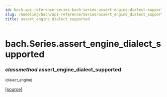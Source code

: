```yaml
---
id: bach-api-reference-series-bach-series-assert-engine-dialect-supported
slug: /modeling/bach/api-reference/Series/assert_engine_dialect_supported/
title: assert_engine_dialect_supported
---
```


# bach.Series.assert_engine_dialect_supported

<div className="method">

### <span className="type-annotation"><em>classmethod</em></span> <span className="name">assert_engine_dialect_supported</span>

<small className="parameter-list">(<span className="parameter" id="dialect_engine">dialect_engine</span>)</small>


&#8203;<span className="view-source">[[source]](https://github.com/objectiv/objectiv-analytics/blob/main/bach/bach/series/series.py)</span>

<div className="content">


</div>


</div>
